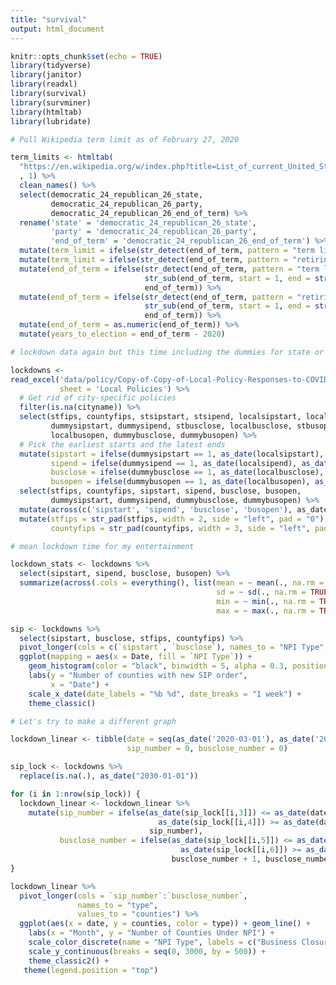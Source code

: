 ```yaml
---
title: "survival"
output: html_document
---
```


```r
knitr::opts_chunk$set(echo = TRUE)
library(tidyverse)
library(janitor)
library(readxl)
library(survival)
library(survminer)
library(htmltab)
library(lubridate)
```

```r

# Pull Wikipedia term limit as of February 27, 2020

term_limits <- htmltab(
  "https://en.wikipedia.org/w/index.php?title=List_of_current_United_States_governors&oldid=942828889"
  , 1) %>%
  clean_names() %>%
  select(democratic_24_republican_26_state, 
         democratic_24_republican_26_party,
         democratic_24_republican_26_end_of_term) %>%
  rename('state' = 'democratic_24_republican_26_state',
         'party' = 'democratic_24_republican_26_party',
         'end_of_term' = 'democratic_24_republican_26_end_of_term') %>%
  mutate(term_limit = ifelse(str_detect(end_of_term, pattern = "term limit"), 1, 0)) %>%
  mutate(term_limit = ifelse(str_detect(end_of_term, pattern = "retiring"), 1, term_limit)) %>%
  mutate(end_of_term = ifelse(str_detect(end_of_term, pattern = "term limit"),
                              str_sub(end_of_term, start = 1, end = str_length(end_of_term) - 14),
                              end_of_term)) %>%
  mutate(end_of_term = ifelse(str_detect(end_of_term, pattern = "retiring"),
                              str_sub(end_of_term, start = 1, end = str_length(end_of_term) - 11),
                              end_of_term)) %>%
  mutate(end_of_term = as.numeric(end_of_term)) %>%
  mutate(years_to_election = end_of_term - 2020) 
```
```r
# lockdown data again but this time including the dummies for state or local policy first

lockdowns <- 
read_excel('data/policy/Copy-of-Copy-of-Local-Policy-Responses-to-COVID-19.fin_ (1).xlsx',
           sheet = 'Local Policies') %>%
  # Get rid of city-specific policies
  filter(is.na(cityname)) %>%
  select(stfips, countyfips, stsipstart, stsipend, localsipstart, localsipend,
         dummysipstart, dummysipend, stbusclose, localbusclose, stbusopen, 
         localbusopen, dummybusclose, dummybusopen) %>%
  # Pick the earliest starts and the latest ends
  mutate(sipstart = ifelse(dummysipstart == 1, as_date(localsipstart), as_date(stsipstart)),
         sipend = ifelse(dummysipend == 1, as_date(localsipend), as_date(stsipend)),
         busclose = ifelse(dummybusclose == 1, as_date(localbusclose), as_date(stbusclose)),
         busopen = ifelse(dummybusopen == 1, as_date(localbusopen), as_date(stbusopen))) %>%
  select(stfips, countyfips, sipstart, sipend, busclose, busopen,
         dummysipstart, dummysipend, dummybusclose, dummybusopen) %>%
  mutate(across(c('sipstart', 'sipend', 'busclose', 'busopen'), as_date)) %>%
  mutate(stfips = str_pad(stfips, width = 2, side = "left", pad = "0"),
         countyfips = str_pad(countyfips, width = 3, side = "left", pad = "0"))

# mean lockdown time for my entertainment

lockdown_stats <- lockdowns %>%
  select(sipstart, sipend, busclose, busopen) %>%
  summarize(across(.cols = everything(), list(mean = ~ mean(., na.rm = TRUE),
                                              sd = ~ sd(., na.rm = TRUE),
                                              min = ~ min(., na.rm = TRUE),
                                              max = ~ max(., na.rm = TRUE))))

sip <- lockdowns %>%
  select(sipstart, busclose, stfips, countyfips) %>%
  pivot_longer(cols = c(`sipstart`, `busclose`), names_to = "NPI Type", values_to = "Date") %>%
  ggplot(mapping = aes(x = Date, fill = `NPI Type`)) + 
    geom_histogram(color = "black", binwidth = 5, alpha = 0.3, position = "identity") + 
    labs(y = "Number of counties with new SIP order",
         x = "Date") + 
    scale_x_date(date_labels = "%b %d", date_breaks = "1 week") +
    theme_classic()

# Let's try to make a different graph

lockdown_linear <- tibble(date = seq(as_date('2020-03-01'), as_date('2020-07-31'), by = 'days'),
                          sip_number = 0, busclose_number = 0)

sip_lock <- lockdowns %>%
  replace(is.na(.), as_date("2030-01-01"))

for (i in 1:nrow(sip_lock)) {
  lockdown_linear <- lockdown_linear %>%
    mutate(sip_number = ifelse(as_date(sip_lock[[i,3]]) <= as_date(date) & 
                                 as_date(sip_lock[[i,4]]) >= as_date(date), sip_number + 1,
                               sip_number),
           busclose_number = ifelse(as_date(sip_lock[[i,5]]) <= as_date(date) &
                                      as_date(sip_lock[[i,6]]) >= as_date(date), 
                                    busclose_number + 1, busclose_number))
}

lockdown_linear %>%
  pivot_longer(cols = `sip_number`:`busclose_number`, 
               names_to = "type",
               values_to = "counties") %>%
  ggplot(aes(x = date, y = counties, color = type)) + geom_line() + 
    labs(x = "Month", y = "Number of Counties Under NPI") + 
    scale_color_discrete(name = "NPI Type", labels = c("Business Closure", "Stay-at-home Order")) + 
    scale_y_continuous(breaks = seq(0, 3000, by = 500)) +
    theme_classic2() +
   theme(legend.position = "top")
```

